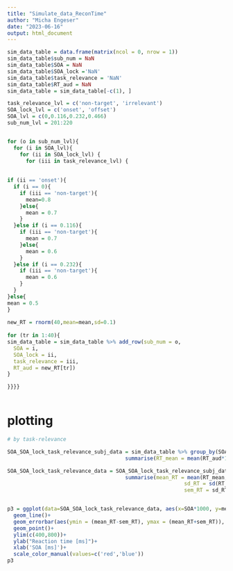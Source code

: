 ```yaml
---
title: "Simulate_data_ReconTime"
author: "Micha Engeser"
date: "2023-06-16"
output: html_document
---
```

```R
sim_data_table = data.frame(matrix(ncol = 0, nrow = 1))
sim_data_table$sub_num = NaN
sim_data_table$SOA = NaN
sim_data_table$SOA_lock ='NaN'
sim_data_table$task_relevance = 'NaN'
sim_data_table$RT_aud = NaN
sim_data_table = sim_data_table[-c(1), ]

task_relevance_lvl = c('non-target', 'irrelevant')
SOA_lock_lvl = c('onset', 'offset')
SOA_lvl = c(0,0.116,0.232,0.466)
sub_num_lvl = 201:220


for (o in sub_num_lvl){
  for (i in SOA_lvl){
    for (ii in SOA_lock_lvl) {
      for (iii in task_relevance_lvl) {
        
        
if (ii == 'onset'){       
  if (i == 0){
    if (iii == 'non-target'){
      mean=0.8
    }else{
      mean = 0.7
    }
  }else if (i == 0.116){
    if (iii == 'non-target'){
      mean = 0.7
    }else{
      mean = 0.6
    }
  }else if (i == 0.232){
    if (iii == 'non-target'){
      mean = 0.6
    }
  }  
}else{
mean = 0.5
}
        
new_RT = rnorm(40,mean=mean,sd=0.1)        
        
for (tr in 1:40){
sim_data_table = sim_data_table %>% add_row(sub_num = o,
  SOA = i,
  SOA_lock = ii,
  task_relevance = iii,
  RT_aud = new_RT[tr])
}        

}}}}



```

# plotting

```R
# by task-relevance

SOA_SOA_lock_task_relevance_subj_data = sim_data_table %>% group_by(SOA, SOA_lock, task_relevance, sub_num) %>%
                                      summarise(RT_mean = mean(RT_aud*1000, na.rm = TRUE))

SOA_SOA_lock_task_relevance_data = SOA_SOA_lock_task_relevance_subj_data %>%  group_by(SOA, SOA_lock, task_relevance) %>%
                                      summarise(mean_RT = mean(RT_mean, na.rm = TRUE),
                                                         sd_RT = sd(RT_mean, na.rm = TRUE),
                                                         sem_RT = sd_RT / sqrt(n))


p3 = ggplot(data=SOA_SOA_lock_task_relevance_data, aes(x=SOA*1000, y=mean_RT, group=interaction(task_relevance, SOA_lock), color=task_relevance, linetype = SOA_lock)) +
  geom_line()+
  geom_errorbar(aes(ymin = (mean_RT-sem_RT), ymax = (mean_RT+sem_RT)), width = 20)+
  geom_point()+
  ylim(c(400,800))+
  ylab("Reaction time [ms]")+
  xlab('SOA [ms]')+
  scale_color_manual(values=c('red','blue'))
p3

```
